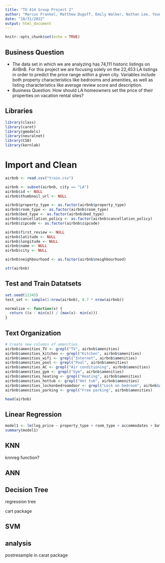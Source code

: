 ```yaml
---
title: "TO 414 Group Project 2"
author: "Marcus Frankel, Matthew Dugoff, Emily Walker, Nathan Lee, Young-Bin Kim"
date: "10/31/2022"
output: html_document
---
```


```r
knitr::opts_chunk$set(echo = TRUE)
```

## Business Question
- The data set in which we are analyzing has 74,111 historic listings on AirBnB. For this project we are focusing solely on the 22,453 LA listings in order to predict the price range within a given city. Variables include both property characteristics like bedrooms and amenities, as well as listing characteristics like average review score and description.
- Business Question: How should LA homeowners set the price of their properties on vacation rental sites?

## Libraries
```r
library(class)
library(caret)
library(gmodels)
library(neuralnet)
library(C50)
library(kernlab)
```

# Import and Clean
```r
airbnb <- read.csv("train.csv")

airbnb <- subset(airbnb, city == "LA")
airbnb$id <- NULL
airbnb$thumbnail_url <- NULL

airbnb$property_type <- as.factor(airbnb$property_type)
airbnb$room_type <- as.factor(airbnb$room_type)
airbnb$bed_type <- as.factor(airbnb$bed_type)
airbnb$cancellation_policy <- as.factor(airbnb$cancellation_policy)
airbnb$zipcode <- as.factor(airbnb$zipcode)

airbnb$first_review <- NULL
airbnb$latitude <- NULL 
airbnb$longitude <- NULL 
airbnb$name <- NULL
airbnb$city <- NULL

airbnb$neighbourhood <- as.factor(airbnb$neighbourhood)

str(airbnb)

```

## Test and Train Datatsets
```r
set.seed(12345)
test_set <- sample(1:nrow(airbnb), 0.7 * nrow(airbnb)) 

normalize <- function(x) {
  return ((x - min(x)) / (max(x)- min(x)))
}

```

## Text Organization
```r
# Create new columns of amenities
airbnb$amenities_TV <- grepl("TV", airbnb$amenities)
airbnb$amenities_kitchen <- grepl("Kitchen", airbnb$amenities)
airbnb$amenities_wifi <- grepl("Internet", airbnb$amenities)
airbnb$amenities_pool <- grepl("Pool", airbnb$amenities)
airbnb$amenities_AC <- grepl("Air conditioning", airbnb$amenities)
airbnb$amenities_gym <- grepl("Gym", airbnb$amenities)
airbnb$amenities_heating <- grepl("Heating", airbnb$amenities)
airbnb$amenities_hottub <- grepl("Hot tub", airbnb$amenities)
airbnb$amenities_lockonbedroomdoor <- grepl("Lock on bedroom", airbnb$amenities)
airbnb$amenities_parking <- grepl("Free parking", airbnb$amenities)

head(airbnb)
```



## Linear Regression

```r
model1 <- lm(log_price ~ property_type + room_type + accommodates + bathrooms + bed_type + cancellation_policy + cleaning_fee + host_has_profile_pic + host_identity_verified + instant_bookable + neighbourhood + number_of_reviews + review_scores_rating + zipcode + bedrooms + beds, data = airbnb)
summary(model1)

```

## KNN

knnreg function?

## ANN


## Decision Tree

regression tree

cart package


## SVM 


## analysis

postresample
in carat package








